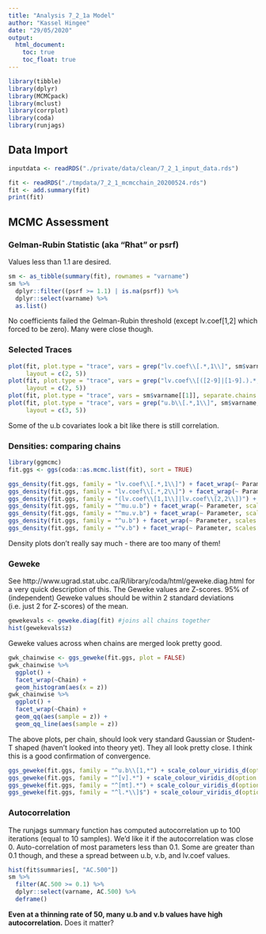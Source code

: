 ```yaml
---
title: "Analysis 7_2_1a Model"
author: "Kassel Hingee"
date: "29/05/2020"
output: 
  html_document:
    toc: true
    toc_float: true
---
```


```r
library(tibble)
library(dplyr)
library(MCMCpack)
library(mclust)
library(corrplot)
library(coda)
library(runjags)
```

## Data Import

```r
inputdata <- readRDS("./private/data/clean/7_2_1_input_data.rds")
```
```r
fit <- readRDS("./tmpdata/7_2_1_mcmcchain_20200524.rds")
fit <- add.summary(fit)
print(fit)
```

## MCMC Assessment

### Gelman-Rubin Statistic (aka "Rhat" or psrf)
Values less than 1.1 are desired.

```r
sm <- as_tibble(summary(fit), rownames = "varname")
sm %>%
  dplyr::filter((psrf >= 1.1) | is.na(psrf)) %>%
  dplyr::select(varname) %>%
  as.list()
```

No coefficients failed the Gelman-Rubin threshold (except lv.coef[1,2] which forced to be zero).
Many were close though.

### Selected Traces
```r
plot(fit, plot.type = "trace", vars = grep("lv.coef\\[.*,1\\]", sm$varname, value = TRUE),
     layout = c(2, 5))
plot(fit, plot.type = "trace", vars = grep("lv.coef\\[([2-9]|[1-9].).*,2\\]", sm$varname, value = TRUE),
     layout = c(2, 5))
plot(fit, plot.type = "trace", vars = sm$varname[[1]], separate.chains = TRUE, layout = c(5, 1))
plot(fit, plot.type = "trace", vars = grep("u.b\\[.*,1\\]", sm$varname, value = TRUE),
     layout = c(3, 5))
```

Some of the u.b covariates look a bit like there is still correlation.

### Densities: comparing chains
```r
library(ggmcmc)
fit.ggs <- ggs(coda::as.mcmc.list(fit), sort = TRUE)  
```

```r
ggs_density(fit.ggs, family = "lv.coef\\[.*,1\\]") + facet_wrap(~ Parameter) + ggtitle("1st LV")
ggs_density(fit.ggs, family = "lv.coef\\[.*,2\\]") + facet_wrap(~ Parameter) + ggtitle("2nd LV")
ggs_density(fit.ggs, family = "(lv.coef\\[1,1\\]|lv.coef\\[2,2\\])") + facet_wrap(~ Parameter) + ggtitle("Sign-fixing LV Coefficients")
ggs_density(fit.ggs, family = "^mu.u.b") + facet_wrap(~ Parameter, scales = "free")
ggs_density(fit.ggs, family = "^mu.v.b") + facet_wrap(~ Parameter, scales = "free")
ggs_density(fit.ggs, family = "^u.b") + facet_wrap(~ Parameter, scales = "free")
ggs_density(fit.ggs, family = "^v.b") + facet_wrap(~ Parameter, scales = "free")
```

Density plots don't really say much - there are too many of them!


### Geweke
See http://www.ugrad.stat.ubc.ca/R/library/coda/html/geweke.diag.html for a very quick description of this.
The Geweke values are Z-scores.
95% of (independent) Geweke values should be within 2 standard deviations (i.e. just 2 for Z-scores) of the mean.

```r
gewekevals <- geweke.diag(fit) #joins all chains together
hist(gewekevals$z)
```

Geweke values across when chains are merged look pretty good.

```r
gwk_chainwise <- ggs_geweke(fit.ggs, plot = FALSE)
gwk_chainwise %>%
  ggplot() +
  facet_wrap(~Chain) +
  geom_histogram(aes(x = z))
gwk_chainwise %>%
  ggplot() +
  facet_wrap(~Chain) +
  geom_qq(aes(sample = z)) +
  geom_qq_line(aes(sample = z))
```

The above plots, per chain, should look very standard Gaussian or Student-T shaped (haven't looked into theory yet).
They all look pretty close.
I think this is a good confirmation of convergence.

```r
ggs_geweke(fit.ggs, family = "^u.b\\[1,*") + scale_colour_viridis_d(option = "inferno") 
ggs_geweke(fit.ggs, family = "^[v].*") + scale_colour_viridis_d(option = "inferno")
ggs_geweke(fit.ggs, family = "^[mt].*") + scale_colour_viridis_d(option = "inferno")
ggs_geweke(fit.ggs, family = "^l.*\\]$") + scale_colour_viridis_d(option = "inferno")
```

### Autocorrelation
The runjags summary function has computed autocorrelation up to 100 iterations (equal to 10 samples). We'd like it if the autocorrelation was close 0. Auto-correlation of most parameters less than 0.1. Some are greater than 0.1 though, and these a spread between u.b, v.b, and lv.coef values.

```r
hist(fit$summaries[, "AC.500"])
sm %>% 
  filter(AC.500 >= 0.1) %>% 
  dplyr::select(varname, AC.500) %>%
  deframe()
```

**Even at a thinning rate of 50, many u.b and v.b values have high autocorrelation.** Does it matter? 


